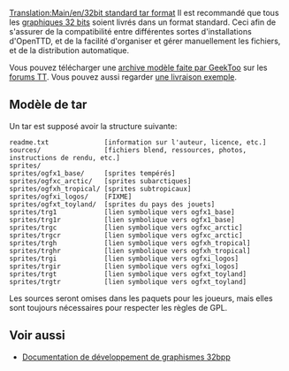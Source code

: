 [[Translation:Main/en/32bit standard tar format]]
Il est recommandé que tous les [[Main/fr/Développement de graphismes 32bits|graphiques 32 bits]] soient livrés dans un format standard. Ceci afin de s'assurer de la compatibilité entre différentes sortes d'installations d'OpenTTD, et de la facilité d'organiser et gérer manuellement les fichiers, et de la distribution automatique.

Vous pouvez télécharger une [http://www.tt-forums.net/download/file.php?id=128654 archive modèle faite par GeekToo] sur les [http://www.tt-forums.net/viewtopic.php?p=875812#p875812 forums TT]. Vous pouvez aussi regarder [http://jupix.info/openttd/gfxdev-repo/index.php?act=file&id=195 une livraison exemple].

==Modèle de tar==

Un tar est supposé avoir la structure suivante:

<pre>
readme.txt              [information sur l'auteur, licence, etc.]
sources/                [fichiers blend, ressources, photos, instructions de rendu, etc.]
sprites/
sprites/ogfx1_base/     [sprites tempérés]
sprites/ogfxc_arctic/   [sprites subarctiques]
sprites/ogfxh_tropical/ [sprites subtropicaux]
sprites/ogfxi_logos/    [FIXME]
sprites/ogfxt_toyland/  [sprites du pays des jouets]
sprites/trg1            [lien symbolique vers ogfx1_base]
sprites/trg1r           [lien symbolique vers ogfx1_base]
sprites/trgc            [lien symbolique vers ogfxc_arctic]
sprites/trgcr           [lien symbolique vers ogfxc_arctic]
sprites/trgh            [lien symbolique vers ogfxh_tropical]
sprites/trghr           [lien symbolique vers ogfxh_tropical]
sprites/trgi            [lien symbolique vers ogfxi_logos]
sprites/trgir           [lien symbolique vers ogfxi_logos]
sprites/trgt            [lien symbolique vers ogfxt_toyland]
sprites/trgtr           [lien symbolique vers ogfxt_toyland]
</pre>

Les sources seront omises dans les paquets pour les joueurs, mais elles sont toujours nécessaires pour respecter les règles de GPL.

==Voir aussi==

* [[Main/fr/Documentation de développement de graphismes 32bpp|Documentation de développement de graphismes 32bpp]]